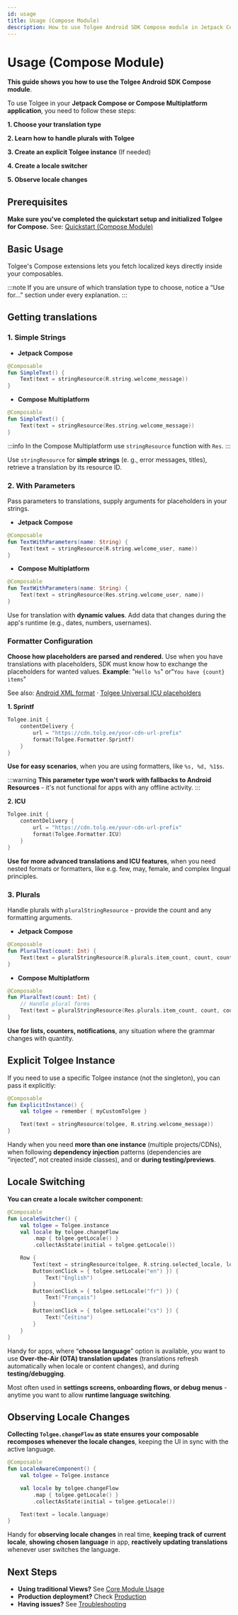 ```yaml
---
id: usage
title: Usage (Compose Module)
description: How to use Tolgee Android SDK Compose module in Jetpack Compose and Compose Multiplatform applications
---
```


# Usage (Compose Module)

**This guide shows you how to use the Tolgee Android SDK Compose module**.


To use Tolgee in your **Jetpack Compose or Compose Multiplatform application**, you need to follow these steps:

**1. Choose your translation type**

**2. Learn how to handle plurals with Tolgee**

**3. Create an explicit Tolgee instance** (If needed)

**4. Create a locale switcher**

**5. Observe locale changes**

## Prerequisites

**Make sure you've completed the quickstart setup and initialized Tolgee for Compose.** See: [Quickstart (Compose Module)](./quickstart.mdx)

## Basic Usage

Tolgee's Compose extensions lets you fetch localized keys directly inside your composables.

:::note
If you are unsure of which translation type to choose, notice a “Use for...” section under every explanation.
:::


## Getting translations

### 1. Simple Strings

- **Jetpack Compose**

```kotlin
@Composable
fun SimpleText() {
    Text(text = stringResource(R.string.welcome_message))
}
```

- **Compose Multiplatform**

```kotlin
@Composable
fun SimpleText() {
    Text(text = stringResource(Res.string.welcome_message))
}
```

:::info
In the Compose Multiplatform use `stringResource` function with `Res`.
:::

Use `stringResource` for **simple strings** (e. g., error messages, titles), retrieve a translation by its resource ID.

### 2. With Parameters

Pass parameters to translations, supply arguments for placeholders in your strings.

- **Jetpack Compose**

```kotlin
@Composable
fun TextWithParameters(name: String) {
    Text(text = stringResource(R.string.welcome_user, name))
}
```

- **Compose Multiplatform**

```kotlin
@Composable
fun TextWithParameters(name: String) {
    Text(text = stringResource(Res.string.welcome_user, name))
}
```

Use for translation with **dynamic values**. Add data that changes during the app's runtime (e.g., dates, numbers, usernames).

### Formatter Configuration

**Choose how placeholders are parsed and rendered.**
Use when you have translations with placeholders, SDK must know how to exchange the placeholders for wanted values.
**Example**: "`Hello %s`" or"`You have {count} items`"

See also: [Android XML format](/platform/formats/android_xml) · [Tolgee Universal ICU placeholders](/platform/translation_process/tolgee_universal_icu_placeholders)


**1. Sprintf**

```kotlin
Tolgee.init {
    contentDelivery {
        url = "https://cdn.tolg.ee/your-cdn-url-prefix"
        format(Tolgee.Formatter.Sprintf)
    }
}
```

**Use for easy scenarios**, when you are using formatters, like `%s, %d, %1$s`.

:::warning
**This parameter type won't work with fallbacks to Android Resources** - it's not functional for apps with any offline activity.
:::

**2.  ICU**

```kotlin
Tolgee.init {
    contentDelivery {
        url = "https://cdn.tolg.ee/your-cdn-url-prefix"
        format(Tolgee.Formatter.ICU)
    }
}
```

**Use for more advanced translations and ICU features**, when you need nested formats or formatters,
 like e.g. few, may, female, and complex lingual principles.

### 3. Plurals

Handle plurals with `pluralStringResource` - provide the count and any formatting arguments.

- **Jetpack Compose**

```kotlin
@Composable
fun PluralText(count: Int) {
    Text(text = pluralStringResource(R.plurals.item_count, count, count))
}
```

- **Compose Multiplatform**

```kotlin
@Composable
fun PluralText(count: Int) {
    // Handle plural forms
    Text(text = pluralStringResource(Res.plurals.item_count, count, count))
}
```

**Use for lists, counters, notifications**, any situation where the grammar changes with quantity.


## Explicit Tolgee Instance

If you need to use a specific Tolgee instance (not the singleton), you can pass it explicitly:

```kotlin
@Composable
fun ExplicitInstance() {
    val tolgee = remember { myCustomTolgee }

    Text(text = stringResource(tolgee, R.string.welcome_message))
}
```

Handy when you need **more than one instance** (multiple projects/CDNs), when following **dependency injection** patterns (dependencies are “injected”, not created inside classes), and or **during testing/previews**.

## Locale Switching

**You can create a locale switcher component:**

```kotlin
@Composable
fun LocaleSwitcher() {
    val tolgee = Tolgee.instance
    val locale by tolgee.changeFlow
        .map { tolgee.getLocale() }
        .collectAsState(initial = tolgee.getLocale())

    Row {
        Text(text = stringResource(tolgee, R.string.selected_locale, locale.language))
        Button(onClick = { tolgee.setLocale("en") }) {
            Text("English")
        }
        Button(onClick = { tolgee.setLocale("fr") }) {
            Text("Français")
        }
        Button(onClick = { tolgee.setLocale("cs") }) {
            Text("Čeština")
        }
    }
}
```

Handy for apps, where “**choose language**” option is available, you want to use **Over‑the‑Air (OTA) translation updates** (translations refresh automatically when locale or content changes), and during **testing/debugging**.

Most often used in **settings screens, onboarding flows, or debug menus** - anytime you want to allow **runtime language switching**.

## Observing Locale Changes

**Collecting `Tolgee.changeFlow` as state ensures your composable recomposes whenever the locale changes**, 
keeping the UI in sync with the active language.

```kotlin
@Composable
fun LocaleAwareComponent() {
    val tolgee = Tolgee.instance

    val locale by tolgee.changeFlow
        .map { tolgee.getLocale() }
        .collectAsState(initial = tolgee.getLocale())

    Text(text = locale.language)
}
```

Handy for **observing locale changes** in real time, **keeping track of current locale**, **showing chosen language** in app, **reactively updating translations** whenever user switches the language.

## Next Steps

- **Using traditional Views?** See [Core Module Usage](/android-sdk/core-module/usage)
- **Production deployment?** Check [Production](/android-sdk/production)
- **Having issues?** See [Troubleshooting](./troubleshooting.mdx)
